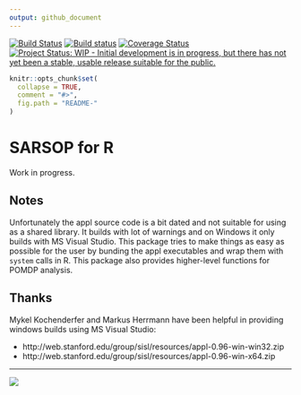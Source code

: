 ```yaml
---
output: github_document
---
```


[![Build Status](https://travis-ci.org/boettiger-lab/sarsop.svg?branch=master)](https://travis-ci.org/boettiger-lab/sarsop) [![Build status](https://ci.appveyor.com/api/projects/status/mpa5qevipe47gafx/branch/master?svg=true)](https://ci.appveyor.com/project/boettiger-lab/boettiger-lab/branch/master)
[![Coverage Status](https://img.shields.io/codecov/c/github/boettiger-lab/sarsop/master.svg)](https://codecov.io/github/boettiger-lab/sarsop?branch=master)
[![Project Status: WIP - Initial development is in progress, but there has not yet been a stable, usable release suitable for the public.](http://www.repostatus.org/badges/latest/wip.svg)](http://www.repostatus.org/#wip)


<!-- README.md is generated from README.Rmd. Please edit that file -->

```r
knitr::opts_chunk$set(
  collapse = TRUE,
  comment = "#>",
  fig.path = "README-"
)
```

# SARSOP for R


Work in progress.  

## Notes

Unfortunately the appl source code is a bit dated and not suitable for using as a shared library. It builds with lot of warnings and on Windows it only builds with MS Visual Studio. This package tries to make things as easy as possible for the user by bunding the appl executables and wrap them with `system` calls in R.  This package also provides higher-level functions for POMDP analysis.

## Thanks

Mykel Kochenderfer and Markus Herrmann have been helpful in providing windows builds
using MS Visual Studio:

 - http://web.stanford.edu/group/sisl/resources/appl-0.96-win-win32.zip
 - http://web.stanford.edu/group/sisl/resources/appl-0.96-win-x64.zip

-----------

[![](http://ropensci.org/public_images/github_footer.png)](http://ropensci.org)
